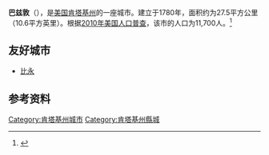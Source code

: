 {{Infobox City 
|chinese_name = 巴兹敦
|official_name = Bardstown
|image_flag = 
|image_seal = 
|image_skyline = 
|image_map = KYMap-doton-Bardstown.PNG
|map_caption =
|subdivision_type = [[國家|國家]]
|subdivision_name = {{USA}}
|leader_title = 
|leader_name = 
|subdivision_type1 = [[美國行政區劃|州]]
|subdivision_name1 = [[肯塔基州|肯塔基州]]
|subdivision_type2 = [[肯塔基州行政区划|县]]
|subdivision_name2 = Nelson
|found_title            = 正式立市
|found_date             = 1780年
|area_total = 27.5
|area_land = 
|area_water = 
|population_as_of = 2010
|population_total = 11,700
|population_density = 
|timezone = 
|utc_offset = 
|timezone_DST = 
|utc_offset_DST = 
}}

'''巴兹敦'''（{{lang-en|'''Bardstown'''}}），是[[美国|美国]][[肯塔基州|肯塔基州]]的一座城市。建立于1780年，面积约为27.5平方公里（10.6平方英里）。根据[[2010年美国人口普查|2010年美国人口普查]]，该市的人口为11,700人。<ref name=census>{{cite web |url = http://www.census.gov/prod/www/abs/decennial/ |title = Census of Population and Housing |publisher = U.S. Census Bureau |accessdate = November 18, 2011 |archive-url = https://web.archive.org/web/20060208103743/http://www.census.gov/prod/www/abs/decennial/ |archive-date = 2006-02-08 |dead-url = yes }}</ref>
==友好城市==
* {{FRA}} [[比永|比永]]
== 参考资料 ==
{{reflist}}

[[Category:肯塔基州城市|Category:肯塔基州城市]]
[[Category:肯塔基州縣城|Category:肯塔基州縣城]]


{{Kentucky-stub}}